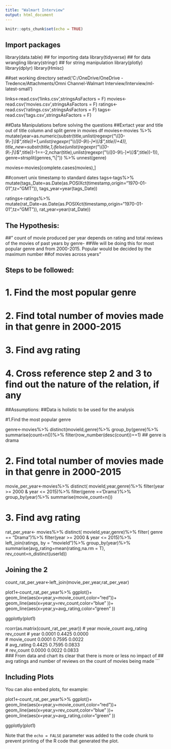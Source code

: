 ```yaml
---
title: "Walmart Interview"
output: html_document
---
```


```r
knitr::opts_chunk$set(echo = TRUE)
```

## Import packages

library(data.table) ## for importing data
library(tidyverse) ## for data wrangling
library(stringr) ## for string manipulation
library(plotly)
library(dplyr)
library(Hmisc)

##set working directory
setwd('C:/OneDrive/OneDrive - Tredence/Attachments/Omni Channel-Walmart Interview/Interview/ml-latest-small')

links<-read.csv('links.csv',stringsAsFactors = F)
movies<-read.csv('movies.csv',stringsAsFactors = F)
ratings<-read.csv('ratings.csv',stringsAsFactors = F)
tags<-read.csv('tags.csv',stringsAsFactors = F)

##Data Manipulations before solving the questions
##Exrtact year and title out of title column and split genre in movies df
movies<-movies %>%  
  mutate(year=as.numeric(substr(title,unlist(regexpr("\\([0-9\\-]*\\)$",title))+1,unlist(regexpr("\\([0-9\\-]*\\)$",title))+4)),
         title_new=substr(title,1,ifelse(unlist(regexpr("\\([0-9\\-]*\\)$",title))-1==-2,nchar(title),unlist(regexpr("\\([0-9\\-]*\\)$",title))-1)),
         genre=strsplit(genres,"\\|")) %>%
  unnest(genre)

movies<-movies[complete.cases(movies),]

##convert unix timestamp to standard dates
tags<-tags%>% mutate(tags_Date=as.Date(as.POSIXct(timestamp,origin="1970-01-01",tz="GMT")),
                     tags_year=year(tags_Date))

ratings<-ratings%>% mutate(rat_Date=as.Date(as.POSIXct(timestamp,origin="1970-01-01",tz="GMT")),
                           rat_year=year(rat_Date))


## The Hypothesis:
##" count of movie produced per year depends on rating and total reviews of the movies of past years by genre- 
##We will be doing this for most popular genre and from 2000-2015. Popular would be decided by the maximum number 
##of movies across  years"

## Steps to be followed:
# 1. Find the most popular genre
# 2. Find total number of movies made in that genre in 2000-2015
# 3. Find avg rating
# 4. Cross reference step 2 and 3 to find out the nature of the relation, if any

##Assumptions:
##Data is holistic to be used for the analysis

#1.Find the most popular genre

genre<-movies%>%
      distinct(movieId,genre)%>%
      group_by(genre)%>% summarise(count=n())%>% filter(row_number(desc(count))==1)
## genre is drama

# 2. Find total number of movies made in that genre in 2000-2015

movie_per_year<-movies%>%
                distinct( movieId,year,genre)%>%
                filter(year >= 2000 & year <= 2015)%>%
                filter(genre =='Drama')%>%
                group_by(year)%>%
                summarise(movie_count=n())


# 3. Find avg rating

rat_per_year<- movies%>%
               distinct( movieId,year,genre)%>%
               filter( genre == "Drama")%>%
               filter(year >= 2000 & year <= 2015)%>%
               left_join(ratings, by = "movieId")%>%
               group_by(year)%>%
               summarise(avg_rating=mean(rating,na.rm = T),
                         rev_count=n_distinct(userId))

## Joining the 2

count_rat_per_year<-left_join(movie_per_year,rat_per_year)

plot1<-count_rat_per_year%>%
      ggplot()+ geom_line(aes(x=year,y=movie_count,color="red"))+
      geom_line(aes(x=year,y=rev_count,color="blue" ))+
      geom_line(aes(x=year,y=avg_rating,color="green" ))

ggplotly(plot1)
        
rcorr(as.matrix(count_rat_per_year))
# year   movie_count avg_rating rev_count
# year               0.0001      0.4425     0.0000   
# movie_count 0.0001             0.7595     0.0022   
# avg_rating  0.4425 0.7595                 0.0833   
# rev_count   0.0000 0.0022      0.0833  
### From data and chart its clear that there is more or less no impact of 
## avg ratings and number of reviews on the count of movies being made
```

## Including Plots

You can also embed plots, for example:

plot1<-count_rat_per_year%>%
      ggplot()+ geom_line(aes(x=year,y=movie_count,color="red"))+
      geom_line(aes(x=year,y=rev_count,color="blue" ))+
      geom_line(aes(x=year,y=avg_rating,color="green" ))

ggplotly(plot1)

Note that the `echo = FALSE` parameter was added to the code chunk to prevent printing of the R code that generated the plot.
